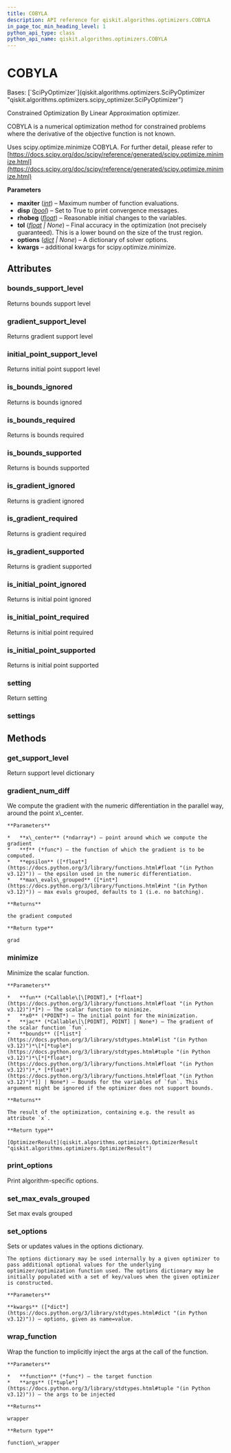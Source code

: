 ```yaml
---
title: COBYLA
description: API reference for qiskit.algorithms.optimizers.COBYLA
in_page_toc_min_heading_level: 1
python_api_type: class
python_api_name: qiskit.algorithms.optimizers.COBYLA
---
```


# COBYLA

<Class id="qiskit.algorithms.optimizers.COBYLA" isDedicatedPage={true} github="https://github.com/qiskit/qiskit/tree/stable/0.46/qiskit/algorithms/optimizers/cobyla.py" signature="qiskit.algorithms.optimizers.COBYLA(maxiter=1000, disp=False, rhobeg=1.0, tol=None, options=None, **kwargs)">
  Bases: [`SciPyOptimizer`](qiskit.algorithms.optimizers.SciPyOptimizer "qiskit.algorithms.optimizers.scipy_optimizer.SciPyOptimizer")

  Constrained Optimization By Linear Approximation optimizer.

  COBYLA is a numerical optimization method for constrained problems where the derivative of the objective function is not known.

  Uses scipy.optimize.minimize COBYLA. For further detail, please refer to [https://docs.scipy.org/doc/scipy/reference/generated/scipy.optimize.minimize.html](https://docs.scipy.org/doc/scipy/reference/generated/scipy.optimize.minimize.html)

  **Parameters**

  *   **maxiter** ([*int*](https://docs.python.org/3/library/functions.html#int "(in Python v3.12)")) – Maximum number of function evaluations.
  *   **disp** ([*bool*](https://docs.python.org/3/library/functions.html#bool "(in Python v3.12)")) – Set to True to print convergence messages.
  *   **rhobeg** ([*float*](https://docs.python.org/3/library/functions.html#float "(in Python v3.12)")) – Reasonable initial changes to the variables.
  *   **tol** ([*float*](https://docs.python.org/3/library/functions.html#float "(in Python v3.12)") *| None*) – Final accuracy in the optimization (not precisely guaranteed). This is a lower bound on the size of the trust region.
  *   **options** ([*dict*](https://docs.python.org/3/library/stdtypes.html#dict "(in Python v3.12)") *| None*) – A dictionary of solver options.
  *   **kwargs** – additional kwargs for scipy.optimize.minimize.

  ## Attributes

  ### bounds\_support\_level

  <Attribute id="qiskit.algorithms.optimizers.COBYLA.bounds_support_level">
    Returns bounds support level
  </Attribute>

  ### gradient\_support\_level

  <Attribute id="qiskit.algorithms.optimizers.COBYLA.gradient_support_level">
    Returns gradient support level
  </Attribute>

  ### initial\_point\_support\_level

  <Attribute id="qiskit.algorithms.optimizers.COBYLA.initial_point_support_level">
    Returns initial point support level
  </Attribute>

  ### is\_bounds\_ignored

  <Attribute id="qiskit.algorithms.optimizers.COBYLA.is_bounds_ignored">
    Returns is bounds ignored
  </Attribute>

  ### is\_bounds\_required

  <Attribute id="qiskit.algorithms.optimizers.COBYLA.is_bounds_required">
    Returns is bounds required
  </Attribute>

  ### is\_bounds\_supported

  <Attribute id="qiskit.algorithms.optimizers.COBYLA.is_bounds_supported">
    Returns is bounds supported
  </Attribute>

  ### is\_gradient\_ignored

  <Attribute id="qiskit.algorithms.optimizers.COBYLA.is_gradient_ignored">
    Returns is gradient ignored
  </Attribute>

  ### is\_gradient\_required

  <Attribute id="qiskit.algorithms.optimizers.COBYLA.is_gradient_required">
    Returns is gradient required
  </Attribute>

  ### is\_gradient\_supported

  <Attribute id="qiskit.algorithms.optimizers.COBYLA.is_gradient_supported">
    Returns is gradient supported
  </Attribute>

  ### is\_initial\_point\_ignored

  <Attribute id="qiskit.algorithms.optimizers.COBYLA.is_initial_point_ignored">
    Returns is initial point ignored
  </Attribute>

  ### is\_initial\_point\_required

  <Attribute id="qiskit.algorithms.optimizers.COBYLA.is_initial_point_required">
    Returns is initial point required
  </Attribute>

  ### is\_initial\_point\_supported

  <Attribute id="qiskit.algorithms.optimizers.COBYLA.is_initial_point_supported">
    Returns is initial point supported
  </Attribute>

  ### setting

  <Attribute id="qiskit.algorithms.optimizers.COBYLA.setting">
    Return setting
  </Attribute>

  ### settings

  <Attribute id="qiskit.algorithms.optimizers.COBYLA.settings" />

  ## Methods

  ### get\_support\_level

  <Function id="qiskit.algorithms.optimizers.COBYLA.get_support_level" signature="get_support_level()">
    Return support level dictionary
  </Function>

  ### gradient\_num\_diff

  <Function id="qiskit.algorithms.optimizers.COBYLA.gradient_num_diff" signature="static gradient_num_diff(x_center, f, epsilon, max_evals_grouped=None)">
    We compute the gradient with the numeric differentiation in the parallel way, around the point x\_center.

    **Parameters**

    *   **x\_center** (*ndarray*) – point around which we compute the gradient
    *   **f** (*func*) – the function of which the gradient is to be computed.
    *   **epsilon** ([*float*](https://docs.python.org/3/library/functions.html#float "(in Python v3.12)")) – the epsilon used in the numeric differentiation.
    *   **max\_evals\_grouped** ([*int*](https://docs.python.org/3/library/functions.html#int "(in Python v3.12)")) – max evals grouped, defaults to 1 (i.e. no batching).

    **Returns**

    the gradient computed

    **Return type**

    grad
  </Function>

  ### minimize

  <Function id="qiskit.algorithms.optimizers.COBYLA.minimize" signature="minimize(fun, x0, jac=None, bounds=None)">
    Minimize the scalar function.

    **Parameters**

    *   **fun** (*Callable\[\[POINT],* [*float*](https://docs.python.org/3/library/functions.html#float "(in Python v3.12)")*]*) – The scalar function to minimize.
    *   **x0** (*POINT*) – The initial point for the minimization.
    *   **jac** (*Callable\[\[POINT], POINT] | None*) – The gradient of the scalar function `fun`.
    *   **bounds** ([*list*](https://docs.python.org/3/library/stdtypes.html#list "(in Python v3.12)")*\[*[*tuple*](https://docs.python.org/3/library/stdtypes.html#tuple "(in Python v3.12)")*\[*[*float*](https://docs.python.org/3/library/functions.html#float "(in Python v3.12)")*,* [*float*](https://docs.python.org/3/library/functions.html#float "(in Python v3.12)")*]] | None*) – Bounds for the variables of `fun`. This argument might be ignored if the optimizer does not support bounds.

    **Returns**

    The result of the optimization, containing e.g. the result as attribute `x`.

    **Return type**

    [OptimizerResult](qiskit.algorithms.optimizers.OptimizerResult "qiskit.algorithms.optimizers.OptimizerResult")
  </Function>

  ### print\_options

  <Function id="qiskit.algorithms.optimizers.COBYLA.print_options" signature="print_options()">
    Print algorithm-specific options.
  </Function>

  ### set\_max\_evals\_grouped

  <Function id="qiskit.algorithms.optimizers.COBYLA.set_max_evals_grouped" signature="set_max_evals_grouped(limit)">
    Set max evals grouped
  </Function>

  ### set\_options

  <Function id="qiskit.algorithms.optimizers.COBYLA.set_options" signature="set_options(**kwargs)">
    Sets or updates values in the options dictionary.

    The options dictionary may be used internally by a given optimizer to pass additional optional values for the underlying optimizer/optimization function used. The options dictionary may be initially populated with a set of key/values when the given optimizer is constructed.

    **Parameters**

    **kwargs** ([*dict*](https://docs.python.org/3/library/stdtypes.html#dict "(in Python v3.12)")) – options, given as name=value.
  </Function>

  ### wrap\_function

  <Function id="qiskit.algorithms.optimizers.COBYLA.wrap_function" signature="static wrap_function(function, args)">
    Wrap the function to implicitly inject the args at the call of the function.

    **Parameters**

    *   **function** (*func*) – the target function
    *   **args** ([*tuple*](https://docs.python.org/3/library/stdtypes.html#tuple "(in Python v3.12)")) – the args to be injected

    **Returns**

    wrapper

    **Return type**

    function\_wrapper
  </Function>
</Class>

